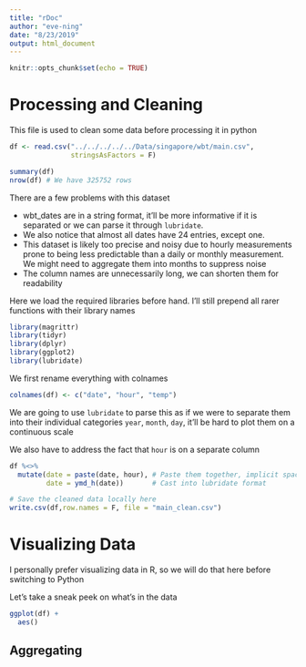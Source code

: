 ```yaml
---
title: "rDoc"
author: "eve-ning"
date: "8/23/2019"
output: html_document
---
```


```r
knitr::opts_chunk$set(echo = TRUE)
```

# Processing and Cleaning

This file is used to clean some data before processing it in python

```r
df <- read.csv("../../../../../Data/singapore/wbt/main.csv",
               stringsAsFactors = F)

summary(df)
nrow(df) # We have 325752 rows
```

There are a few problems with this dataset

* wbt_dates are in a string format, it'll be more informative if it is separated
  or we can parse it through `lubridate`.
* We also notice that almost all dates have 24 entries, except one.
* This dataset is likely too precise and noisy due to hourly measurements prone
  to being less predictable than a daily or monthly measurement. We might need
  to aggregate them into months to suppress noise
* The column names are unnecessarily long, we can shorten them for readability

Here we load the required libraries before hand. I'll still prepend all rarer
functions with their library names

```r
library(magrittr)
library(tidyr)
library(dplyr)
library(ggplot2)
library(lubridate)
```

We first rename everything with colnames
```r
colnames(df) <- c("date", "hour", "temp")
```

We are going to use `lubridate` to parse this as if we were to separate them 
into their individual categories `year`, `month`, `day`, it'll be hard to
plot them on a continuous scale

We also have to address the fact that `hour` is on a separate column
```r
df %<>% 
  mutate(date = paste(date, hour), # Paste them together, implicit space sep
         date = ymd_h(date))       # Cast into lubridate format

# Save the cleaned data locally here
write.csv(df,row.names = F, file = "main_clean.csv")
```

# Visualizing Data

I personally prefer visualizing data in R, so we will do that here before
switching to Python

Let's take a sneak peek on what's in the data

```r
ggplot(df) +
  aes()


```


## Aggregating
```r
```
